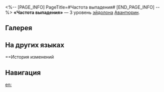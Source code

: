 <%-- [PAGE_INFO]
PageTitle=#Частота выпадения#
[END_PAGE_INFO] --%>
{{Эйдолон Инфобокс
|Название         = Частота выпадения
|Изображение      = Эйдолон Частота выпадения.png
|Персонаж         = Авантюрин
|Уровень          = 3
|Длительность     = 
|Описание         = Уровень сверхспособности повышается на 2, максимальный уровень - 15. Уровень базовой атаки повышается на 1, максимальный уровень - 10.
|Свойство1        = 
|Масштабирование1 = 
}}
'''«Частота выпадения»''' — 3 уровень [[эйдолон]]а [[Авантюрин]].

==Галерея==
{{Галерея|position=left|captionalign=center
|Персонаж Авантюрин Эйдолон 3.png|Осколок Эйдолона
}}

==На других языках==
{{На других языках
|en   = Droprate Maxing
|zhs  = 最高倍率
|zht  = 最高倍率
|ja   = {{Rubi|最高倍率|さいこうばいりつ}}
|ko   = 최고 배당
|es   = Multiplicador máximo
|fr   = Rendement maximal
|ru   = Частота выпадения
|th   = Droprate Maxing
|vi   = Bội Số Cao Nhất
|de   = Höchster Multiplikator
|id   = Droprate Maxing
|pt   = Taxa Máxima
}}

==История изменений
{{История изменений|3.5}}

==Навигация==
{{Навык Навбокс|Авантюрин}}

[[en:]]